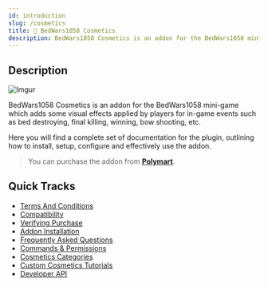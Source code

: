 ```yaml
---
id: introduction
slug: /cosmetics
title: 🔮 BedWars1058 Cosmetics
description: BedWars1058 Cosmetics is an addon for the BedWars1058 mini-game which adds some visual effects applied by players for in-game events such as bed destroying, final killing, winning, bow shooting, etc.
---
```

 
<head>
    <title>BedWars1058 Cosmetics 🔮</title>
    <meta name="title" content="BedWars1058 Cosmetics 🔮"/>
    <meta name="theme-color" content="#ffbf00"/>
    <meta property="og:image" content="https://docs.mher.club/img/products/cosmetics.png"/>
    <meta property="og:type" content="image/png"/>
    <meta property="og:image:width" content="72"/>
    <meta property="og:image:height" content="72"/>
</head>

## Description

![Imgur](https://imgur.com/HrwOytG.png)

BedWars1058 Cosmetics is an addon for the BedWars1058 mini-game which adds some visual effects applied by players for in-game events such as bed destroying, final killing, winning, bow shooting, etc.

Here you will find a complete set of documentation for the plugin, outlining how to install, setup, configure and effectively use the addon.

> You can purchase the addon from **[Polymart](https://polymart.org/r/1619)**.

## Quick Tracks

* [Terms And Conditions](cosmetics/terms-and-conditions)
* [Compatibility](cosmetics/compatibility)
* [Verifying Purchase](cosmetics/verify-purchase)
* [Addon Installation](cosmetics/addon-installation)
* [Frequently Asked Questions](cosmetics/general-information/frequently-asked-questions)
* [Commands & Permissions](cosmetics/general-information/commands-and-permissions)
* [Cosmetics Categories](cosmetics/cosmetic-categories)
* [Custom Cosmetics Tutorials](cosmetics/addon-tutorials)
* [Developer API](cosmetics/developer-api/getting-started)